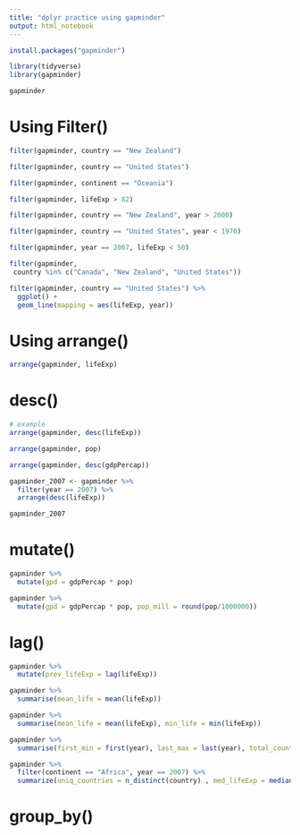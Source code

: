 ```yaml
---
title: "dplyr practice using gapminder"
output: html_notebook
---
```




```r
install.packages("gapminder")
```

```r
library(tidyverse)
library(gapminder)
```

```r
gapminder
```

# Using Filter()


```r
filter(gapminder, country == "New Zealand")
```
```r
filter(gapminder, country == "United States")
```

```r
filter(gapminder, continent == "Oceania")
```

```r
filter(gapminder, lifeExp > 82)
```

```r
filter(gapminder, country == "New Zealand", year > 2000)
```

```r
filter(gapminder, country == "United States", year < 1970)
```

```r
filter(gapminder, year == 2007, lifeExp < 50)
```

```r
filter(gapminder,
 country %in% c("Canada", "New Zealand", "United States"))
```

```r
filter(gapminder, country == "United States") %>% 
  ggplot() + 
  geom_line(mapping = aes(lifeExp, year))
```


# Using arrange()

```r
arrange(gapminder, lifeExp)
```

#  desc()

```r
# example
arrange(gapminder, desc(lifeExp))
```



```r
arrange(gapminder, pop)
```

```r
arrange(gapminder, desc(gdpPercap))
```


```r
gapminder_2007 <- gapminder %>%  
  filter(year == 2007) %>% 
  arrange(desc(lifeExp))

gapminder_2007

```

# mutate()
```r
gapminder %>% 
  mutate(gpd = gdpPercap * pop)
```


```r
gapminder %>% 
  mutate(gpd = gdpPercap * pop, pop_mill = round(pop/1000000))
```

# lag()
```r
gapminder %>% 
  mutate(prev_lifeExp = lag(lifeExp))
```

```r
gapminder %>% 
  summarise(mean_life = mean(lifeExp))
```

```r
gapminder %>% 
  summarise(mean_life = mean(lifeExp), min_life = min(lifeExp))
```

```r
gapminder %>% 
  summarise(first_min = first(year), last_max = last(year), total_countries = n_distinct(country))
```

```r
gapminder %>% 
  filter(continent == "Africa", year == 2007) %>% 
  summarize(uniq_countries = n_distinct(country) , med_lifeExp = median(lifeExp))
```

# group_by()


